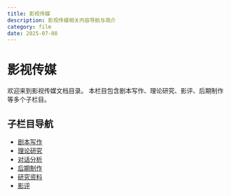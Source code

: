 ```yaml
---
title: 影视传媒
description: 影视传媒相关内容导航与简介
category: film
date: 2025-07-08
---
```


# 影视传媒

欢迎来到影视传媒文档目录。
本栏目包含剧本写作、理论研究、影评、后期制作等多个子栏目。

## 子栏目导航

- [剧本写作](/docs/film/script)
- [理论研究](/docs/film/theory)
- [对话分析](/docs/film/dialogue)
- [后期制作](/docs/film/post)
- [研究资料](/docs/film/research)
- [影评](/docs/film/review) 